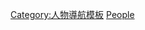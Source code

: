 {{template category|type=navbox|description=This category contains navigational boxes relating to sportspeople.}}
[[Category:人物導航模板|Category:人物導航模板]]
[[Category:體育導航模板|People]]